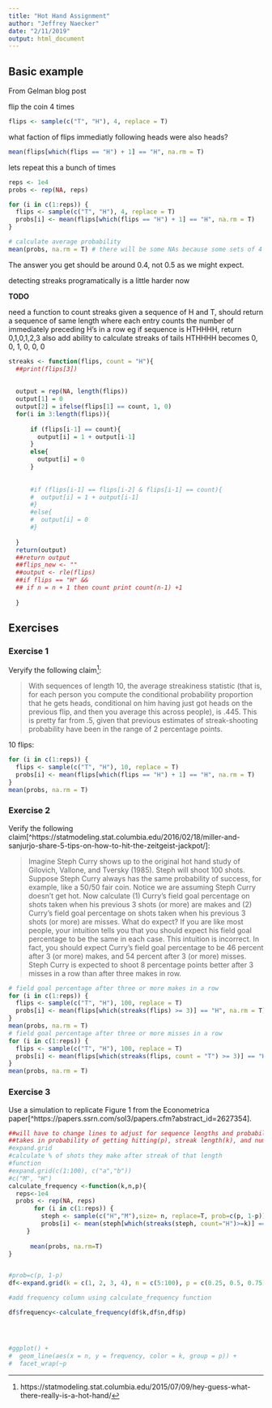 ```yaml
---
title: "Hot Hand Assignment"
author: "Jeffrey Naecker"
date: "2/11/2019"
output: html_document
---
```


## Basic example

From Gelman blog post

flip the coin 4 times

```r
flips <- sample(c("T", "H"), 4, replace = T)
```

what faction of flips immediatly following heads were also heads?

```r
mean(flips[which(flips == "H") + 1] == "H", na.rm = T)
```

lets repeat this a bunch of times

```r
reps <- 1e4
probs <- rep(NA, reps)

for (i in c(1:reps)) {
  flips <- sample(c("T", "H"), 4, replace = T)
  probs[i] <- mean(flips[which(flips == "H") + 1] == "H", na.rm = T)
}

# calculate average probability
mean(probs, na.rm = T) # there will be some NAs because some sets of 4 flips will have no heads
```

The answer you get should be around 0.4, not 0.5 as we might expect.

detecting streaks programatically is a little harder now

**TODO**

need a function to count streaks
given a sequence of H and T, should return a sequence of same length
where each entry counts the number of immediately preceding H's in a row
eg if sequence is HTHHHH, return 0,1,0,1,2,3
also add ability to calculate streaks of tails
HTHHHH becomes 0, 0, 1, 0, 0, 0

```r
streaks <- function(flips, count = "H"){
  ##print(flips[3])
  
  
  output = rep(NA, length(flips))
  output[1] = 0
  output[2] = ifelse(flips[1] == count, 1, 0)
  for(i in 3:length(flips)){
      
      if (flips[i-1] == count){
        output[i] = 1 + output[i-1]
      }
      else{
        output[i] = 0
      }
      
          
      #if (flips[i-1] == flips[i-2] & flips[i-1] == count){
      #  output[i] = 1 + output[i-1] 
      #}
      #else{
      #  output[i] = 0
      #}
    
  }
  return(output)
  ##return output
  ##flips_new <- ""
  ##output <- rle(flips)
  ##if flips == "H" &&
  ## if n = n + 1 then count print count(n-1) +1
    
  }
```


## Exercises

### Exercise 1

Veryify the following claim^[https://statmodeling.stat.columbia.edu/2015/07/09/hey-guess-what-there-really-is-a-hot-hand/]:

> With sequences of length 10, the average streakiness statistic (that is, for each person you compute the conditional probability proportion that he gets heads, conditional on him having just got heads on the previous flip, and then you average this across people), is .445. This is pretty far from .5, given that previous estimates of streak-shooting probability have been in the range of 2 percentage points.

10 flips:

```r
for (i in c(1:reps)) {
  flips <- sample(c("T", "H"), 10, replace = T)
  probs[i] <- mean(flips[which(flips == "H") + 1] == "H", na.rm = T) 
}
mean(probs, na.rm = T)

```



### Exercise 2

Verify the following claim[^https://statmodeling.stat.columbia.edu/2016/02/18/miller-and-sanjurjo-share-5-tips-on-how-to-hit-the-zeitgeist-jackpot/]:

> Imagine Steph Curry shows up to the original hot hand study of Gilovich, Vallone, and Tversky (1985). Steph will shoot 100 shots. Suppose Steph Curry always has the same probability of success, for example, like a 50/50 fair coin. Notice we are assuming Steph Curry doesn’t get hot. Now calculate (1) Curry’s field goal percentage on shots taken when his previous 3 shots (or more) are makes and (2) Curry’s field goal percentage on shots taken when his previous 3 shots (or more) are misses. What do expect? If you are like most people, your intuition tells you that you should expect his field goal percentage to be the same in each case. This intuition is incorrect. In fact, you should expect Curry’s field goal percentage to be 46 percent after 3 (or more) makes, and 54 percent after 3 (or more) misses. Steph Curry is expected to shoot 8 percentage points better after 3 misses in a row than after three makes in row. 

```r
# field goal percentage after three or more makes in a row
for (i in c(1:reps)) {
  flips <- sample(c("T", "H"), 100, replace = T)
  probs[i] <- mean(flips[which(streaks(flips) >= 3)] == "H", na.rm = T) 
}
mean(probs, na.rm = T)
# field goal percentage after three or more misses in a row
for (i in c(1:reps)) {
  flips <- sample(c("T", "H"), 100, replace = T)
  probs[i] <- mean(flips[which(streaks(flips, count = "T") >= 3)] == "H", na.rm = T) 
}
mean(probs, na.rm = T)

```




### Exercise 3

Use a simulation to replicate Figure 1 from the Econometrica paper[^https://papers.ssrn.com/sol3/papers.cfm?abstract_id=2627354].

```r
##will have to change lines to adjust for sequence lengths and probabilities
##takes in probability of getting hitting(p), streak length(k), and number of shots(n)
#expand.grid
#calculate % of shots they make after streak of that length
#function
#expand.grid(c(1:100), c("a","b"))
#c("M", "H")
calculate_frequency <-function(k,n,p){
  reps<-1e4
  probs <- rep(NA, reps)
       for (i in c(1:reps)) {
         steph <- sample(c("H","M"),size= n, replace=T, prob=c(p, 1-p))
         probs[i] <- mean(steph[which(streaks(steph, count="H")>=k)] == "H")
     }
  
      mean(probs, na.rm=T)
}


#prob=c(p, 1-p)
df<-expand.grid(k = c(1, 2, 3, 4), n = c(5:100), p = c(0.25, 0.5, 0.75))

#add frequency column using calculate_frequency function

df$frequency<-calculate_frequency(df$k,df$n,df$p)




#ggplot() +
#  geom_line(aes(x = n, y = frequency, color = k, group = p)) +
#  facet_wrap(~p

```

